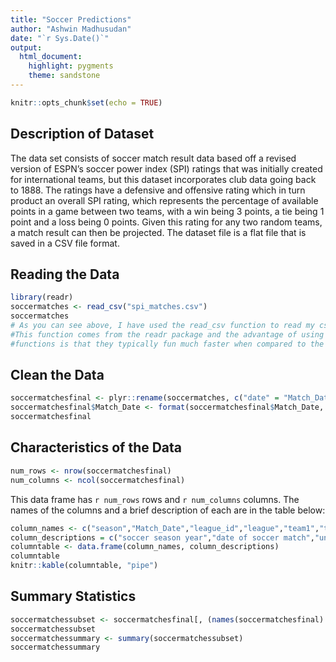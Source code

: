 ---
title: "Soccer Predictions"
author: "Ashwin Madhusudan"
date: "`r Sys.Date()`"
output: 
  html_document:
    highlight: pygments
    theme: sandstone
---

```{r setup, include=TRUE}
knitr::opts_chunk$set(echo = TRUE)
```

## Description of Dataset

The data set consists of soccer match result data based off a revised version of ESPN's soccer power index (SPI) ratings that was initially created for international teams, but this dataset incorporates club data going back to 1888. The ratings have a defensive and offensive rating which in turn product an overall SPI rating, which represents the percentage of available points in a game between two teams, with a win being 3 points, a tie being 1 point and a loss being 0 points. Given this rating for any two random teams, a match result can then be projected. The dataset file is a flat file that is saved in a CSV file format.

## Reading the Data
```{r }
library(readr)
soccermatches <- read_csv("spi_matches.csv")
soccermatches
# As you can see above, I have used the read_csv function to read my csv data file into R. 
#This function comes from the readr package and the advantage of using readr over base R
#functions is that they typically fun much faster when compared to the base read.csv() function.
```

## Clean the Data
```{r}
soccermatchesfinal <- plyr::rename(soccermatches, c("date" = "Match_Date"))
soccermatchesfinal$Match_Date <- format(soccermatchesfinal$Match_Date, format = "%m/%d/%y")
soccermatchesfinal
```

## Characteristics of the Data
```{r}
num_rows <- nrow(soccermatchesfinal)
num_columns <- ncol(soccermatchesfinal)
```

This data frame has `r num_rows` rows and `r num_columns` columns. The names of the columns and a brief description of each are in the table below:

```{r}
column_names <- c("season","Match_Date","league_id","league","team1","team2","spi1","spi2","prob1","prob2","probtie","proj_score1","proj_score2","importance1","importance2","score1","score2","xg1","xg2","nsxg1","nsxg2","adj_score1","adj_score2")
column_descriptions = c("soccer season year","date of soccer match","unique id for corresponding soccer league","soccer league that the team belongs to","team one","team two","SPI rating for team one","SPI rating for team two","probability of winning for team one","probability of winning for team two","probability of a tied game","Expected goals from team one","Expected goals from team two","measure of how much the outcome of the match will change each team’s statistical outlook on the season for team one","measure of how much the outcome of the match will change each team’s statistical outlook on the season for team two","score for team one","score for team two","shot based expected goals for team one","shot based expected goals for team two","non-shot based expected goals for team one","non-shot based expected goals for team two","adjusted projected goals for team one","adjusted projected goals for team two")
columntable <- data.frame(column_names, column_descriptions)
columntable
knitr::kable(columntable, "pipe")
```

## Summary Statistics
```{r}
soccermatchessubset <- soccermatchesfinal[, (names(soccermatchesfinal) %in% c("season","Match_Date","league"))]
soccermatchessubset
soccermatchessummary <- summary(soccermatchessubset)
soccermatchessummary
```

